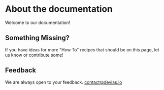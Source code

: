 # About the documentation

Welcome to our documentation!

## Something Missing?

If you have ideas for more "How To" recipes that should be on this page, let us know or contribute some!

## Feedback

We are always open to your feedback. <a href="mailto:contact@devias.io">contact@devias.io</a>
